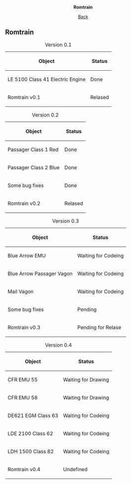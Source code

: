 <center>'''Romtrain'''</center>
<center>[[en/Community/NewGRF/Romtrain/Main Page|Back]]</center>

==Romtrain==

<center>
{| border="1"
|+ Version 0.1
! Object !! Status 
|-
! LE 5100 Class 41 Electric Engine
| Done
|-
! Romtrain v0.1
|Relased
|}

{| border="1"
|+ Version 0.2
! Object !! Status 
|-
! Passager Class 1 Red
| Done
|-
! Passager Class 2 Blue
| Done
|-
! Some bug fixes
| Done
|-
! Romtrain v0.2
|Relased
|}

{| border="1"
|+ Version 0.3
! Object !! Status
|-
! Blue Arrow EMU
| Waiting for Codeing
|-
! Blue Arrow Passager Vagon
| Waiting for Codeing
|-
! Mail Vagon
| Waiting for Codeing
|-
! Some bug fixes
| Pending
|-
! Romtrain v0.3
| Pending for Relase
|}

{| border="`"
|+ Version 0.4
! Object !! Status
|-
! CFR EMU 55
| Waiting for Drawing
|-
! CFR EMU 58
| Waiting for Drawing
|-
! DE621 EGM Class 63
| Waiting for Codeing
|-
! LDE 2100 Class 62
| Waiting for Codeing
|-
! LDH 1500 Class 82
| Waiting for Codeing
|-
! Romtrain v0.4
| Undefined
|}
</center>